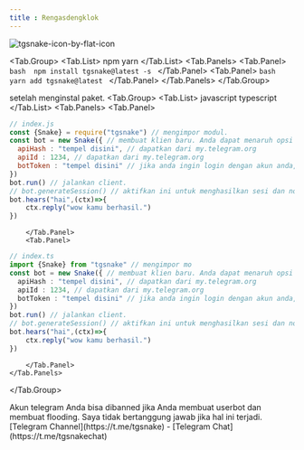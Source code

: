 ```yaml
--- 
title : Rengasdengklok 
---
```


![tgsnake-icon-by-flat-icon](./images/tgsnake.jpg)
  
<Tab.Group>
    <Tab.List>
        <TabName>npm</TabName> 
        <TabName>yarn</TabName>
    </Tab.List>
    <Tab.Panels> 
        <Tab.Panel>
            ```bash 
            npm install tgsnake@latest -s
            ``` 
        </Tab.Panel>
        <Tab.Panel>
            ```bash 
            yarn add tgsnake@latest
            ``` 
        </Tab.Panel>
    </Tab.Panels>
</Tab.Group>

setelah menginstal paket. 
<Tab.Group>
    <Tab.List>
        <TabName>javascript</TabName> 
        <TabName>typescript</TabName>
    </Tab.List>
    <Tab.Panels> 
        <Tab.Panel>
```js
// index.js
const {Snake} = require("tgsnake") // mengimpor modul.
const bot = new Snake({ // membuat klien baru. Anda dapat menaruh opsi di file tgsnake.config.js.
  apiHash : "tempel disini", // dapatkan dari my.telegram.org
  apiId : 1234, // dapatkan dari my.telegram.org
  botToken : "tempel disini" // jika anda ingin login dengan akun anda, hapus ini dan buat sesi terlebih dahulu. lalu tempel sesi anda di bidang "session".
}) 
bot.run() // jalankan client. 
// bot.generateSession() // aktifkan ini untuk menghasilkan sesi dan nonaktifkan bot.run().
bot.hears("hai",(ctx)=>{
    ctx.reply("wow kamu berhasil.")
})
```
        </Tab.Panel>
        <Tab.Panel>
```ts
// index.ts
import {Snake} from "tgsnake" // mengimpor mo
const bot = new Snake({ // membuat klien baru. Anda dapat menaruh opsi di file tgsnake.config.js.
  apiHash : "tempel disini", // dapatkan dari my.telegram.org
  apiId : 1234, // dapatkan dari my.telegram.org
  botToken : "tempel disini" // jika anda ingin login dengan akun anda, hapus ini dan buat sesi terlebih dahulu. lalu tempel sesi anda di bidang "session".
}) 
bot.run() // jalankan client. 
// bot.generateSession() // aktifkan ini untuk menghasilkan sesi dan nonaktifkan bot.run().
bot.hears("hai",(ctx)=>{
    ctx.reply("wow kamu berhasil.")
})
```
        </Tab.Panel>
    </Tab.Panels>
</Tab.Group>

<Callout type="warning" >
Akun telegram Anda bisa dibanned jika Anda membuat userbot dan membuat flooding. Saya tidak bertanggung jawab jika hal ini terjadi.
</Callout>

<div className="text-center py-2">
[Telegram Channel](https://t.me/tgsnake) - 
[Telegram Chat](https://t.me/tgsnakechat) 
</div>